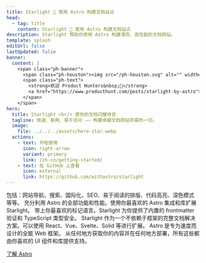 ```yaml
---
title: Starlight 🌟 使用 Astro 构建文档站点
head:
  - tag: title
    content: Starlight 🌟 使用 Astro 构建文档站点
description: Starlight 帮助你使用 Astro 构建漂亮、高性能的文档网站。
template: splash
editUrl: false
lastUpdated: false
banner:
  content: |
    <span class="ph-banner">
      <span class="ph-houston"><img src="/ph-houston.svg" alt="" width="72" height="72"/></span>
      <span class="ph-text">
        <strong>欢迎 Product Hunters&nbsp;👋</strong>
        <a href="https://www.producthunt.com/posts/starlight-by-astro">我们现在已上线！</a>
      </span>
    </span>
hero:
  title: Starlight <br/> 使你的文档闪耀夺目
  tagline: 快速、易用、易于访问 —— 构建卓越文档网站所需的一切。
  image:
    file: ../../../assets/hero-star.webp
  actions:
    - text: 开始使用
      icon: right-arrow
      variant: primary
      link: /zh-cn/getting-started/
    - text: 在 GitHub 上查看
      icon: external
      link: https://github.com/withastro/starlight
---
```



<CardGrid stagger>
	<Card title="令人愉悦的文档" icon="open-book">
		包括：网站导航、搜索、国际化、SEO、易于阅读的排版、代码高亮、深色模式等等。
	</Card>
	<Card title="由 Astro 提供支持" icon="rocket">
		充分利用 Astro 的全部功能和性能。使用你最喜欢的 Astro 集成和库扩展
		Starlight。
	</Card>
	<Card title="Markdown、Markdoc 和 MDX" icon="document">
		带上你最喜欢的标记语言。Starlight 为你提供了内置的 frontmatter 验证和
		TypeScript 类型安全。
	</Card>
	<Card title="带上你自己的 UI 组件" icon="puzzle">
		Starlight 作为一个不依赖于框架的完整文档解决方案。可以使用
		React、Vue、Svelte、Solid 等进行扩展。
	</Card>
</CardGrid>

<AboutAstro title="由以下提供支持">
Astro 是专为速度而设计的全能 Web 框架。
从任何地方获取你的内容并在任何地方部署，所有这些都由你喜欢的 UI 组件和库提供支持。

[了解 Astro](https://astro.build/)

</AboutAstro>

